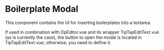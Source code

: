 # Boilerplate Modal

This component contains the UI for inserting boilerplates into a textarea.

If used in combination with DpEditor.vue and its wrapper TipTapEditText.vue (as is currently the case), the
button to open the modal is located in TipTapEditText.vue; otherwise, you need to define it.
